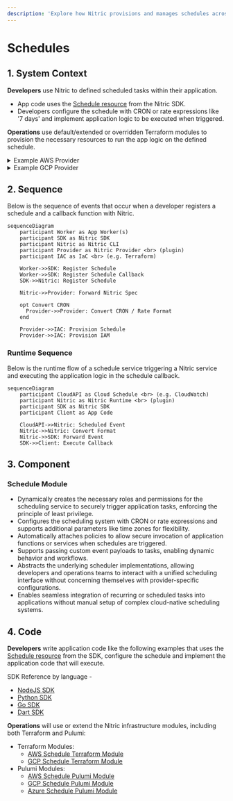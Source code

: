 ```yaml
---
description: 'Explore how Nitric provisions and manages schedules across AWS, GCP, and Azure using Terraform and Pulumi.'
---
```


# Schedules

## 1. System Context

**Developers** use Nitric to defined scheduled tasks within their application.

- App code uses the [Schedule resource](/schedules) from the Nitric SDK.
- Developers configure the schedule with CRON or rate expressions like '7 days' and implement application logic to be executed when triggered.

**Operations** use default/extended or overridden Terraform modules to provision the necessary resources to run the app logic on the defined schedule.

<details>
  <summary>Example AWS Provider</summary>

- **Lambda function** is deployed as a packaged container image uploaded to an Amazon Elastic Container Registry (Amazon ECR).
- **AWS EventBridge** is used to schedule and trigger Lambda functions.
- **AWS IAM** provides the role/policies allowing EventBridge to invoke the Lambda functions securely.

```mermaid
flowchart TD
    Developer["Developer"]
    Operations["Operations"]
    App["nitric up"]
    EventBridge["EventBridge<br>(AWS Scheduler)"]
    Lambda["AWS Lambda<br>Deployed function(s)"]
    IAM["AWS IAM"]

    Developer -->|Code| App
    Operations -->|Terraform| App
    App -->|Create AWS schedules| EventBridge
    App -->|Create AWS IAM Roles / Policies| IAM
    EventBridge -->|Invokes| Lambda
    IAM -->|Attach Policy| Lambda
    App -->|Deploy Container App| Lambda

classDef default line-height:1;
classDef edgeLabel line-height:2;
```

</details>
<details>
  <summary>Example GCP Provider</summary>

- **Google Cloud Run** is deployed as a container image stored in **Google Artifact Registry (GCR)**.
- **Google Cloud Scheduler** is used to schedule and trigger **Google Cloud Run** functions via an HTTP trigger.
- **Google IAM** provides the role/policies allowing **Cloud Scheduler** to invoke the **Cloud Run** service securely.

```mermaid
flowchart TD
    Developer["Developer"]
    Operations["Operations"]
    App["nitric up"]
    CloudScheduler["Cloud Scheduler<br>(GCP Scheduler)"]
    CloudRun["Google Cloud Run<br>Deployed function(s)"]
    IAM["Google IAM"]

    Developer -->|Code| App
    Operations -->|Terraform| App
    App -->|Create GCP schedules| CloudScheduler
    App -->|Create GCP IAM Roles / Policies| IAM
    CloudScheduler -->|Invokes| CloudRun
    IAM -->|Attach Policy| CloudRun
    App -->|Deploy Container App| CloudRun

classDef default line-height:1;
classDef edgeLabel line-height:2;
```

</details>

## 2. Sequence

Below is the sequence of events that occur when a developer registers a schedule and a callback function with Nitric.

```mermaid
sequenceDiagram
    participant Worker as App Worker(s)
    participant SDK as Nitric SDK
    participant Nitric as Nitric CLI
    participant Provider as Nitric Provider <br> (plugin)
    participant IAC as IaC <br> (e.g. Terraform)

    Worker->>SDK: Register Schedule
    Worker->>SDK: Register Schedule Callback
    SDK->>Nitric: Register Schedule

    Nitric->>Provider: Forward Nitric Spec

    opt Convert CRON
      Provider->>Provider: Convert CRON / Rate Format
    end

    Provider->>IAC: Provision Schedule
    Provider->>IAC: Provision IAM
```

### Runtime Sequence

Below is the runtime flow of a schedule service triggering a Nitric service and executing the application logic in the schedule callback.

```mermaid
sequenceDiagram
    participant CloudAPI as Cloud Schedule <br> (e.g. CloudWatch)
    participant Nitric as Nitric Runtime <br> (plugin)
    participant SDK as Nitric SDK
    participant Client as App Code

    CloudAPI->>Nitric: Scheduled Event
    Nitric->>Nitric: Convert Format
    Nitric->>SDK: Forward Event
    SDK->>Client: Execute Callback
```

## 3. Component

### Schedule Module

- Dynamically creates the necessary roles and permissions for the scheduling service to securely trigger application tasks, enforcing the principle of least privilege.
- Configures the scheduling system with CRON or rate expressions and supports additional parameters like time zones for flexibility.
- Automatically attaches policies to allow secure invocation of application functions or services when schedules are triggered.
- Supports passing custom event payloads to tasks, enabling dynamic behavior and workflows.
- Abstracts the underlying scheduler implementations, allowing developers and operations teams to interact with a unified scheduling interface without concerning themselves with provider-specific configurations.
- Enables seamless integration of recurring or scheduled tasks into applications without manual setup of complex cloud-native scheduling systems.

## 4. Code

**Developers** write application code like the following examples that uses the [Schedule resource](/schedules) from the SDK, configure the schedule and implement the application code that will execute.

SDK Reference by language -

- [NodeJS SDK](/reference/nodejs/schedule/schedule)
- [Python SDK](/reference/python/schedule/schedule)
- [Go SDK](/reference/go/schedule/schedule)
- [Dart SDK](/reference/dart/schedule/schedule)

**Operations** will use or extend the Nitric infrastructure modules, including both Terraform and Pulumi:

- Terraform Modules:
  - [AWS Schedule Terraform Module](https://github.com/nitrictech/nitric/blob/main/cloud/aws/deploytf/.nitric/modules/schedule/main.tf)
  - [GCP Schedule Terraform Module](https://github.com/nitrictech/nitric/blob/main/cloud/gcp/deploytf/.nitric/modules/schedule/main.tf)
- Pulumi Modules:
  - [AWS Schedule Pulumi Module](https://github.com/nitrictech/nitric/blob/main/cloud/aws/deploy/schedule.go)
  - [GCP Schedule Pulumi Module](https://github.com/nitrictech/nitric/blob/main/cloud/gcp/deploy/schedule.go)
  - [Azure Schedule Pulumi Module](https://github.com/nitrictech/nitric/blob/main/cloud/azure/deploy/schedule.go)
